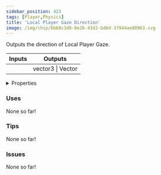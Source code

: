 ```yaml
---
sidebar_position: 423
tags: [Player,Physics]
title: 'Local Player Gaze Direction'
image: /img/chip/6b68c3d8-8e26-43d2-bd6d-37944ae80963.svg
---
```


Outputs the direction of Local Player Gaze.



<IChip uuid="6b68c3d8-8e26-43d2-bd6d-37944ae80963"/>

<table><thead><tr><th>Inputs</th><th>Outputs</th></tr></thead><tbody><tr><td /><td>vector3 | Vector</td></tr></tbody></table>

<details>
  <summary>Properties</summary>
  <div>
    <div>
    <table>
      <tbody>
        <tr>
          <td>Is beta required?</td>
          <td>No</td>
        </tr>
        <tr>
          <td>Is chip a trolling risk?</td>
          <td>No</td>
        </tr>
        <tr>
          <td>Is chip a role assignment risk?</td>
          <td>No</td>
        </tr>
        <tr>
          <td>Chip UUID</td>
          <td>6b68c3d8-8e26-43d2-bd6d-37944ae80963</td>
        </tr>
        <tr>
          <td>Room availability</td>
          <td>Available everywhere</td>
        </tr>
      </tbody>
    </table>
    </div>
  </div>
</details>

### Uses

None so far!

### Tips

None so far!

### Issues

None so far!